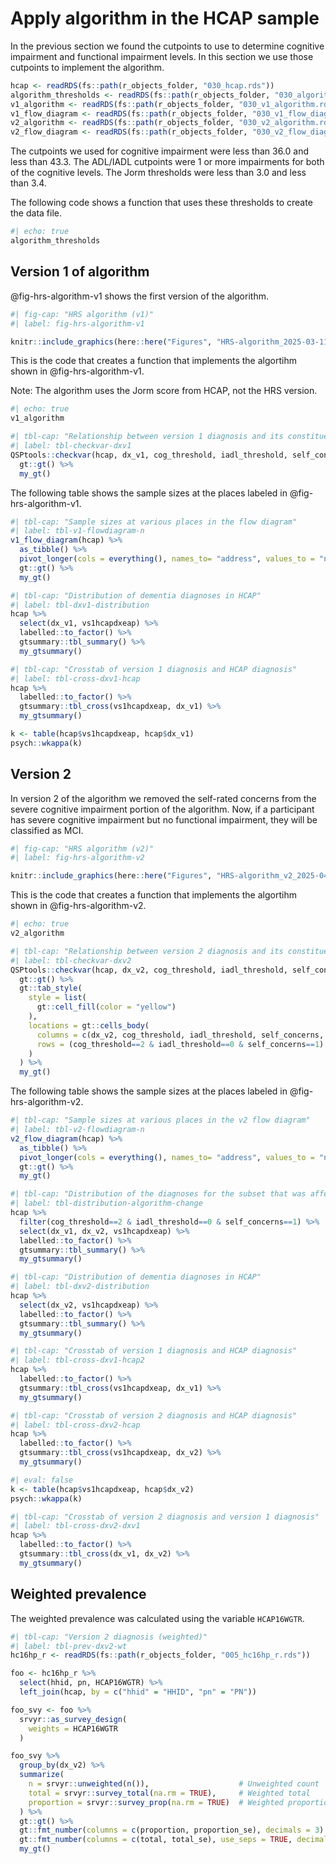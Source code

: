 
# Apply algorithm in the HCAP sample

In the previous section we found the cutpoints to use to determine cognitive impairment and functional impairment levels.  In this section we use those cutpoints to implement the algorithm.



```r
hcap <- readRDS(fs::path(r_objects_folder, "030_hcap.rds"))
algorithm_thresholds <- readRDS(fs::path(r_objects_folder, "030_algorithm_thresholds.rds"))
v1_algorithm <- readRDS(fs::path(r_objects_folder, "030_v1_algorithm.rds"))
v1_flow_diagram <- readRDS(fs::path(r_objects_folder, "030_v1_flow_diagram.rds"))
v2_algorithm <- readRDS(fs::path(r_objects_folder, "030_v2_algorithm.rds"))
v2_flow_diagram <- readRDS(fs::path(r_objects_folder, "030_v2_flow_diagram.rds"))

```



The cutpoints we used for cognitive impairment were less than 36.0 and less than 43.3.  The ADL/IADL cutpoints were 1 or more impairments for both of the cognitive levels.  The Jorm thresholds were less than 3.0 and less than 3.4.

The following code shows a function that uses these thresholds to create the data file.

```r
#| echo: true
algorithm_thresholds
```

## Version 1 of algorithm

@fig-hrs-algorithm-v1 shows the first version of the algorithm. 

```r
#| fig-cap: "HRS algorithm (v1)"
#| label: fig-hrs-algorithm-v1

knitr::include_graphics(here::here("Figures", "HRS-algorithm_2025-03-11_with_addresses.png"))
```

This is the code that creates a function that implements the algortihm shown in @fig-hrs-algorithm-v1.

Note: The algorithm uses the Jorm score from HCAP, not the HRS version.

```r
#| echo: true
v1_algorithm
```


```r
#| tbl-cap: "Relationship between version 1 diagnosis and its constituent components"
#| label: tbl-checkvar-dxv1
QSPtools::checkvar(hcap, dx_v1, cog_threshold, iadl_threshold, self_concerns, jorm_threshold) %>%
  gt::gt() %>%
  my_gt()
```

The following table shows the sample sizes at the places labeled in @fig-hrs-algorithm-v1.

```r
#| tbl-cap: "Sample sizes at various places in the flow diagram"
#| label: tbl-v1-flowdiagram-n
v1_flow_diagram(hcap) %>% 
  as_tibble() %>% 
  pivot_longer(cols = everything(), names_to= "address", values_to = "n") %>%
  gt::gt() %>%
  my_gt()
```

```r
#| tbl-cap: "Distribution of dementia diagnoses in HCAP"
#| label: tbl-dxv1-distribution
hcap %>%
  select(dx_v1, vs1hcapdxeap) %>%
  labelled::to_factor() %>%
  gtsummary::tbl_summary() %>%
  my_gtsummary()

```


```r
#| tbl-cap: "Crosstab of version 1 diagnosis and HCAP diagnosis"
#| label: tbl-cross-dxv1-hcap
hcap %>%
  labelled::to_factor() %>%
  gtsummary::tbl_cross(vs1hcapdxeap, dx_v1) %>%
  my_gtsummary()
```

```r
k <- table(hcap$vs1hcapdxeap, hcap$dx_v1)
psych::wkappa(k)
```

## Version 2

In version 2 of the algorithm we removed the self-rated concerns from the severe cognitive impairment portion of the algorithm.  Now, if a participant has severe cognitive impairment but no functional impairment, they will be classified as MCI.

```r
#| fig-cap: "HRS algorithm (v2)"
#| label: fig-hrs-algorithm-v2

knitr::include_graphics(here::here("Figures", "HRS-algorithm_v2_2025-04-03.png"))
```

This is the code that creates a function that implements the algortihm shown in @fig-hrs-algorithm-v2.

```r
#| echo: true
v2_algorithm
```

```r
#| tbl-cap: "Relationship between version 2 diagnosis and its constituent components"
#| label: tbl-checkvar-dxv2
QSPtools::checkvar(hcap, dx_v2, cog_threshold, iadl_threshold, self_concerns, jorm_threshold) %>%
  gt::gt() %>%
  gt::tab_style(
    style = list(
      gt::cell_fill(color = "yellow")
    ),
    locations = gt::cells_body(
      columns = c(dx_v2, cog_threshold, iadl_threshold, self_concerns, jorm_threshold, n),
      rows = (cog_threshold==2 & iadl_threshold==0 & self_concerns==1)
    )
  ) %>%
  my_gt()
```

The following table shows the sample sizes at the places labeled in @fig-hrs-algorithm-v2.

```r
#| tbl-cap: "Sample sizes at various places in the v2 flow diagram"
#| label: tbl-v2-flowdiagram-n
v2_flow_diagram(hcap) %>% 
  as_tibble() %>% 
  pivot_longer(cols = everything(), names_to= "address", values_to = "n") %>%
  gt::gt() %>%
  my_gt()
```


```r
#| tbl-cap: "Distribution of the diagnoses for the subset that was affected by the change in algorithm"
#| label: tbl-distribution-algorithm-change
hcap %>%
  filter(cog_threshold==2 & iadl_threshold==0 & self_concerns==1) %>%
  select(dx_v1, dx_v2, vs1hcapdxeap) %>%
  labelled::to_factor() %>%
  gtsummary::tbl_summary() %>%
  my_gtsummary()
```

```r
#| tbl-cap: "Distribution of dementia diagnoses in HCAP"
#| label: tbl-dxv2-distribution
hcap %>%
  select(dx_v2, vs1hcapdxeap) %>%
  labelled::to_factor() %>%
  gtsummary::tbl_summary() %>%
  my_gtsummary()

```

```r
#| tbl-cap: "Crosstab of version 1 diagnosis and HCAP diagnosis"
#| label: tbl-cross-dxv1-hcap2
hcap %>%
  labelled::to_factor() %>%
  gtsummary::tbl_cross(vs1hcapdxeap, dx_v1) %>%
  my_gtsummary()
```

```r
#| tbl-cap: "Crosstab of version 2 diagnosis and HCAP diagnosis"
#| label: tbl-cross-dxv2-hcap
hcap %>%
  labelled::to_factor() %>%
  gtsummary::tbl_cross(vs1hcapdxeap, dx_v2) %>%
  my_gtsummary()
```

```r
#| eval: false
k <- table(hcap$vs1hcapdxeap, hcap$dx_v2)
psych::wkappa(k)
```

```r
#| tbl-cap: "Crosstab of version 2 diagnosis and version 1 diagnosis"
#| label: tbl-cross-dxv2-dxv1
hcap %>%
  labelled::to_factor() %>%
  gtsummary::tbl_cross(dx_v1, dx_v2) %>%
  my_gtsummary()
```

## Weighted prevalence

The weighted prevalence was calculated using the variable `HCAP16WGTR`.

```r
#| tbl-cap: "Version 2 diagnosis (weighted)"
#| label: tbl-prev-dxv2-wt
hc16hp_r <- readRDS(fs::path(r_objects_folder, "005_hc16hp_r.rds"))

foo <- hc16hp_r %>%
  select(hhid, pn, HCAP16WGTR) %>%
  left_join(hcap, by = c("hhid" = "HHID", "pn" = "PN"))

foo_svy <- foo %>%
  srvyr::as_survey_design(
    weights = HCAP16WGTR
  )

foo_svy %>%
  group_by(dx_v2) %>%
  summarize(
    n = srvyr::unweighted(n()),                    # Unweighted count
    total = srvyr::survey_total(na.rm = TRUE),     # Weighted total
    proportion = srvyr::survey_prop(na.rm = TRUE)  # Weighted proportion
  ) %>%
  gt::gt() %>%
  gt::fmt_number(columns = c(proportion, proportion_se), decimals = 3) %>%
  gt::fmt_number(columns = c(total, total_se), use_seps = TRUE, decimals = 0) %>%
  my_gt()

```
